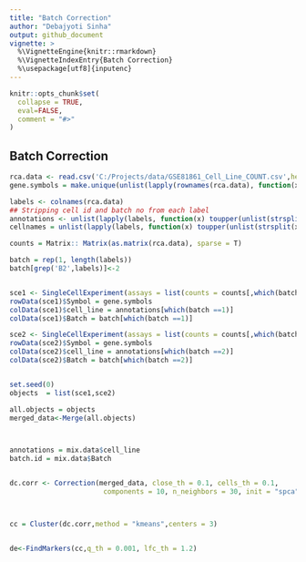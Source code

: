 ```yaml
---
title: "Batch Correction"
author: "Debajyoti Sinha"
output: github_document
vignette: >
  %\VignetteEngine{knitr::rmarkdown}
  %\VignetteIndexEntry{Batch Correction}
  %\usepackage[utf8]{inputenc}
---
```


```r
knitr::opts_chunk$set(
  collapse = TRUE,
  eval=FALSE,
  comment = "#>"
)
```

## Batch Correction
```r

rca.data <- read.csv('C:/Projects/data/GSE81861_Cell_Line_COUNT.csv',header = T,row.names = 1,stringsAsFactors = F)
gene.symbols = make.unique(unlist(lapply(rownames(rca.data), function(x) toupper(unlist(strsplit(x, split = "_"))[2]))))

labels <- colnames(rca.data)
## Stripping cell id and batch no from each label
annotations <- unlist(lapply(labels, function(x) toupper(unlist(strsplit(x, split = "[_]"))[3])))
cellnames = unlist(lapply(labels, function(x) toupper(unlist(strsplit(x, split = "[_]"))[1])))

counts = Matrix:: Matrix(as.matrix(rca.data), sparse = T)

batch = rep(1, length(labels))
batch[grep('B2',labels)]<-2


sce1 <- SingleCellExperiment(assays = list(counts = counts[,which(batch ==1)]))
rowData(sce1)$Symbol = gene.symbols
colData(sce1)$cell_line = annotations[which(batch ==1)]
colData(sce1)$Batch = batch[which(batch ==1)]

sce2 <- SingleCellExperiment(assays = list(counts = counts[,which(batch ==2)]))
rowData(sce2)$Symbol = gene.symbols
colData(sce2)$cell_line = annotations[which(batch ==2)]
colData(sce2)$Batch = batch[which(batch ==2)]


set.seed(0)
objects  = list(sce1,sce2)

all.objects = objects
merged_data<-Merge(all.objects)



annotations = mix.data$cell_line
batch.id = mix.data$Batch


dc.corr <- Correction(merged_data, close_th = 0.1, cells_th = 0.1,
                       components = 10, n_neighbors = 30, init = "spca")



cc = Cluster(dc.corr,method = "kmeans",centers = 3)


de<-FindMarkers(cc,q_th = 0.001, lfc_th = 1.2)
```
